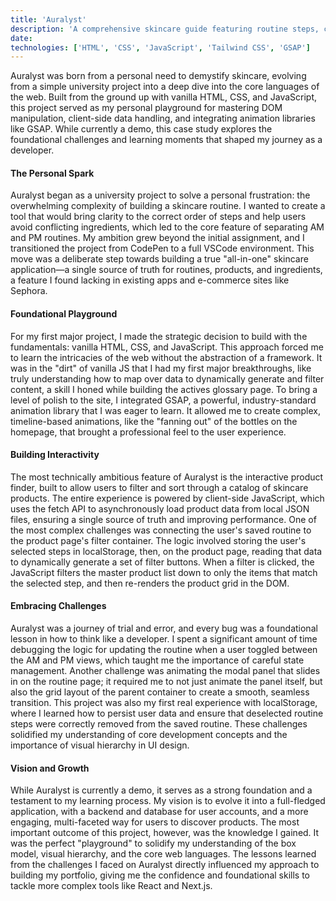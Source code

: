 ```yaml
---
title: 'Auralyst'
description: 'A comprehensive skincare guide featuring routine steps, curated products, and an actives glossary.'
date:
technologies: ['HTML', 'CSS', 'JavaScript', 'Tailwind CSS', 'GSAP']
---
```


Auralyst was born from a personal need to demystify skincare, evolving from a simple university project into a deep dive into the core languages of the web. Built from the ground up with vanilla HTML, CSS, and JavaScript, this project served as my personal playground for mastering DOM manipulation, client-side data handling, and integrating animation libraries like GSAP. While currently a demo, this case study explores the foundational challenges and learning moments that shaped my journey as a developer.

#### The Personal Spark
Auralyst began as a university project to solve a personal frustration: the overwhelming complexity of building a skincare routine. I wanted to create a tool that would bring clarity to the correct order of steps and help users avoid conflicting ingredients, which led to the core feature of separating AM and PM routines. My ambition grew beyond the initial assignment, and I transitioned the project from CodePen to a full VSCode environment. This move was a deliberate step towards building a true "all-in-one" skincare application—a single source of truth for routines, products, and ingredients, a feature I found lacking in existing apps and e-commerce sites like Sephora.

#### Foundational Playground
For my first major project, I made the strategic decision to build with the fundamentals: vanilla HTML, CSS, and JavaScript. This approach forced me to learn the intricacies of the web without the abstraction of a framework. It was in the "dirt" of vanilla JS that I had my first major breakthroughs, like truly understanding how to map over data to dynamically generate and filter content, a skill I honed while building the actives glossary page. To bring a level of polish to the site, I integrated GSAP, a powerful, industry-standard animation library that I was eager to learn. It allowed me to create complex, timeline-based animations, like the "fanning out" of the bottles on the homepage, that brought a professional feel to the user experience.

#### Building Interactivity
The most technically ambitious feature of Auralyst is the interactive product finder, built to allow users to filter and sort through a catalog of skincare products. The entire experience is powered by client-side JavaScript, which uses the fetch API to asynchronously load product data from local JSON files, ensuring a single source of truth and improving performance. One of the most complex challenges was connecting the user's saved routine to the product page's filter container. The logic involved storing the user's selected steps in localStorage, then, on the product page, reading that data to dynamically generate a set of filter buttons. When a filter is clicked, the JavaScript filters the master product list down to only the items that match the selected step, and then re-renders the product grid in the DOM.

#### Embracing Challenges
Auralyst was a journey of trial and error, and every bug was a foundational lesson in how to think like a developer. I spent a significant amount of time debugging the logic for updating the routine when a user toggled between the AM and PM views, which taught me the importance of careful state management. Another challenge was animating the modal panel that slides in on the routine page; it required me to not just animate the panel itself, but also the grid layout of the parent container to create a smooth, seamless transition. This project was also my first real experience with localStorage, where I learned how to persist user data and ensure that deselected routine steps were correctly removed from the saved routine. These challenges solidified my understanding of core development concepts and the importance of visual hierarchy in UI design.

#### Vision and Growth
While Auralyst is currently a demo, it serves as a strong foundation and a testament to my learning process. My vision is to evolve it into a full-fledged application, with a backend and database for user accounts, and a more engaging, multi-faceted way for users to discover products. The most important outcome of this project, however, was the knowledge I gained. It was the perfect "playground" to solidify my understanding of the box model, visual hierarchy, and the core web languages. The lessons learned from the challenges I faced on Auralyst directly influenced my approach to building my portfolio, giving me the confidence and foundational skills to tackle more complex tools like React and Next.js.